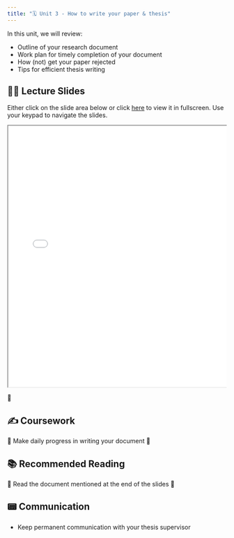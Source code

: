```yaml
---
title: "🗓️ Unit 3 - How to write your paper & thesis"
---
```


In this unit, we will review:

- Outline of your research document
- Work plan for timely completion of your document 
- How (not) get your paper rejected
- Tips for efficient thesis writing 


## 👨‍🏫 Lecture Slides 

Either click on the slide area below or click [here](slides.qmd) to view it in fullscreen.
Use your keypad to navigate the slides.

<div class="container" style="position: relative;overflow: hidden;width: 100%;min-height:600px;">
<iframe src="slides.html" style="position=absolute;top: 0;left: 0;bottom: 0;right: 0;width: 100%;min-height:600px;"></iframe>
</div>

🎥 

## ✍️ Coursework

🚧 Make daily progress in writing your document   🚧

## 📚 Recommended Reading

🚧 Read the document mentioned at the end of the slides 🚧

## 📟 Communication

- Keep permanent communication with your thesis supervisor 